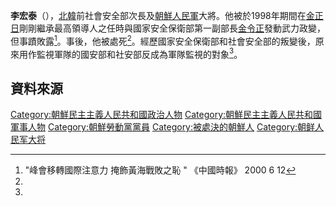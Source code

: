 {{noteTA
|G1=Country
|1=zh:北朝鮮; zh-cn:朝鲜; zh-tw:朝鮮; zh-hk:朝鮮; zh-sg:朝鲜;
}}

'''李宏泰'''（{{bd|？||1998年||}}），[[北韓|北韓]]前社會安全部次長及[[朝鮮人民軍|朝鮮人民軍]]大將。他被於1998年期間在[[金正日|金正日]]剛剛繼承最高領導人之任時與國家安全保衛部第一副部長[[金令正|金令正]]發動武力政變，但事蹟敗露<ref name="中天">"峰會移轉國際注意力 掩飾黃海戰敗之恥 " 《中國時報》 2000 6 12</ref>。事後，他被處死<ref name="中天"/>。經歷國家安全保衛部和社會安全部的叛變後，原來用作監視軍隊的國安部和社安部反成為軍隊監視的對象<ref name="中天"/>。

==資料來源==
{{reflist}}

[[Category:朝鮮民主主義人民共和國政治人物|Category:朝鮮民主主義人民共和國政治人物]]
[[Category:朝鮮民主主義人民共和國軍事人物|Category:朝鮮民主主義人民共和國軍事人物]]
[[Category:朝鮮勞動黨黨員|Category:朝鮮勞動黨黨員]]
[[Category:被處決的朝鮮人|Category:被處決的朝鮮人]]
[[Category:朝鲜人民军大将|Category:朝鲜人民军大将]]